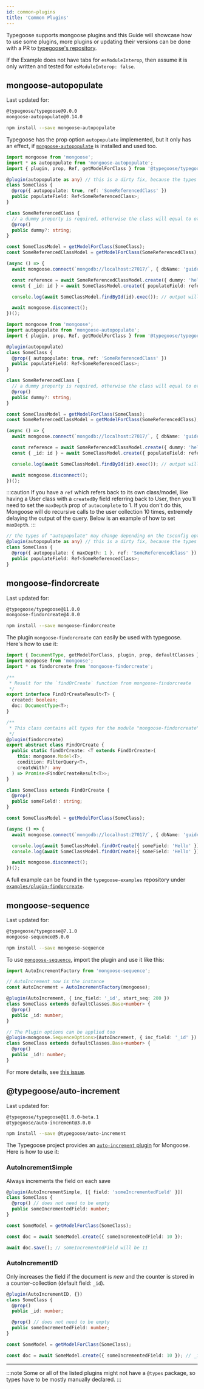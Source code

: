 ```yaml
---
id: common-plugins
title: 'Common Plugins'
---
```


<!--MDX Import section-->


<!--END MDX Import section-->

Typegoose supports mongoose plugins and this Guide will showcase how to use some plugins, more plugins or updating their versions can be done with a PR to [typegoose's repository](https://github.com/typegoose/typegoose).

If the Example does not have tabs for `esModuleInterop`, then assume it is only written and tested for `esModuleInterop: false`.

## mongoose-autopopulate

Last updated for:

```txt
@typegoose/typegoose@9.0.0
mongoose-autopopulate@0.14.0
```

```bash npm2yarn
npm install --save mongoose-autopopulate
```

Typegoose has the prop option `autopopulate` implemented, but it only has an effect, if [`mongoose-autopopulate`](https://github.com/mongodb-js/mongoose-autopopulate) is installed and used too.

<Tabs groupId="esModuleInterop">
  <TabItem value="esModuleInterop-false" label="esModuleInterop: false" default>

```ts
import mongoose from 'mongoose';
import * as autopopulate from 'mongoose-autopopulate';
import { plugin, prop, Ref, getModelForClass } from '@typegoose/typegoose';

@plugin(autopopulate as any) // this is a dirty fix, because the types of this plugin don't work with "esModuleInterop: false"
class SomeClass {
  @prop({ autopopulate: true, ref: 'SomeReferencedClass' })
  public populateField: Ref<SomeReferencedClass>;
}

class SomeReferencedClass {
  // a dummy property is required, otherwise the class will equal to others
  @prop()
  public dummy?: string;
}

const SomeClassModel = getModelForClass(SomeClass);
const SomeReferencedClassModel = getModelForClass(SomeReferencedClass);

(async () => {
  await mongoose.connect(`mongodb://localhost:27017/`, { dbName: 'guides' });

  const reference = await SomeReferencedClassModel.create({ dummy: 'hello' });
  const { _id: id } = await SomeClassModel.create({ populateField: reference } as SomeClass);

  console.log(await SomeClassModel.findById(id).exec()); // output will be populated

  await mongoose.disconnect();
})();
```

  </TabItem>
  <TabItem value="esModuleInterop-true" label="esModuleInterop: true">

```ts
import mongoose from 'mongoose';
import autopopulate from 'mongoose-autopopulate';
import { plugin, prop, Ref, getModelForClass } from '@typegoose/typegoose';

@plugin(autopopulate)
class SomeClass {
  @prop({ autopopulate: true, ref: 'SomeReferencedClass' })
  public populateField: Ref<SomeReferencedClass>;
}

class SomeReferencedClass {
  // a dummy property is required, otherwise the class will equal to others
  @prop()
  public dummy?: string;
}

const SomeClassModel = getModelForClass(SomeClass);
const SomeReferencedClassModel = getModelForClass(SomeReferencedClass);

(async () => {
  await mongoose.connect(`mongodb://localhost:27017/`, { dbName: 'guides' });

  const reference = await SomeReferencedClassModel.create({ dummy: 'hello' });
  const { _id: id } = await SomeClassModel.create({ populateField: reference } as SomeClass);

  console.log(await SomeClassModel.findById(id).exec()); // output will be populated

  await mongoose.disconnect();
})();
```

  </TabItem>
</Tabs>

:::caution
If you have a `ref` which refers back to its own class/model, like having a User class with a `createdBy` field referring back to User, then you'll need to set the `maxDepth` prop of `autocomplete` to 1. If you don't do this, Mongoose will do recursive calls to
the user collection 10 times, extremely delaying the output of the query. Below is an example of how to set `maxDepth`.
:::

```ts
// the types of "autopopulate" may change depending on the tsconfig option "esModuleInterop"
@plugin(autopopulate as any) // this is a dirty fix, because the types of this plugin don't work
class SomeClass {
  @prop({ autopopulate: { maxDepth: 1 }, ref: 'SomeReferencedClass' })
  public populateField: Ref<SomeReferencedClass>;
}
```

## mongoose-findorcreate

Last updated for:

```txt
@typegoose/typegoose@11.0.0
mongoose-findorcreate@4.0.0
```

```bash npm2yarn
npm install --save mongoose-findorcreate
```

The plugin `mongoose-findorcreate` can easily be used with typegoose. Here's how to use it:

```ts
import { DocumentType, getModelForClass, plugin, prop, defaultClasses } from '@typegoose/typegoose';
import mongoose from 'mongoose';
import * as findorcreate from 'mongoose-findorcreate';

/**
 * Result for the `findOrCreate` function from mongoose-findorcreate
 */
export interface FindOrCreateResult<T> {
  created: boolean;
  doc: DocumentType<T>;
}

/**
 * This class contains all types for the module "mongoose-findorcreate", adjusted for typegoose
 */
@plugin(findorcreate)
export abstract class FindOrCreate {
  public static findOrCreate: <T extends FindOrCreate>(
    this: mongoose.Model<T>,
    condition: FilterQuery<T>,
    createWith?: any
  ) => Promise<FindOrCreateResult<T>>;
}

class SomeClass extends FindOrCreate {
  @prop()
  public someField!: string;
}

const SomeClassModel = getModelForClass(SomeClass);

(async () => {
  await mongoose.connect(`mongodb://localhost:27017/`, { dbName: 'guides' });

  console.log(await SomeClassModel.findOrCreate({ someField: 'Hello' }));
  console.log(await SomeClassModel.findOrCreate({ someField: 'Hello' })); // both will give the same output

  await mongoose.disconnect();
})();
```

A full example can be found in the `typegoose-examples` repository under [`examples/plugin-findorcreate`](https://github.com/typegoose/typegoose-examples/tree/master/examples/plugin-findorcreate).

## mongoose-sequence

Last updated for:

```txt
@typegoose/typegoose@7.1.0
mongoose-sequence@5.0.0
```

```bash npm2yarn
npm install --save mongoose-sequence
```

To use [`mongoose-sequence`](https://github.com/ramiel/mongoose-sequence), import the plugin and use it like this:

```ts
import AutoIncrementFactory from 'mongoose-sequence';

// AutoIncrement now is the instance
const AutoIncrement = AutoIncrementFactory(mongoose);

@plugin(AutoIncrement, { inc_field: '_id', start_seq: 200 })
class SomeClass extends defaultClasses.Base<number> {
  @prop()
  public _id: number;
}

// The Plugin options can be applied too
@plugin<mongoose.SequenceOptions>(AutoIncrement, { inc_field: '_id' }) // Note: "start_seq" is not in the "SequenceOptions" type
class SomeClass extends defaultClasses.Base<number> {
  @prop()
  public _id!: number;
}
```

For more details, see [this issue](https://github.com/ramiel/mongoose-sequence/issues/83).

## @typegoose/auto-increment

Last updated for:

```txt
@typegoose/typegoose@11.0.0-beta.1
@typegoose/auto-increment@3.0.0
```

```bash npm2yarn
npm install --save @typegoose/auto-increment
```

The Typegoose project provides an [`auto-increment` plugin](https://github.com/typegoose/auto-increment) for Mongoose. Here is how to use it:

### AutoIncrementSimple

Always increments the field on each save

```ts
@plugin(AutoIncrementSimple, [{ field: 'someIncrementedField' }])
class SomeClass {
  @prop() // does not need to be empty
  public someIncrementedField: number;
}

const SomeModel = getModelForClass(SomeClass);

const doc = await SomeModel.create({ someIncrementedField: 10 });

await doc.save(); // someIncrementedField will be 11
```

### AutoIncrementID

Only increases the field if the document is *new* and the counter is stored in a counter-collection (default field: `_id`).

```ts
@plugin(AutoIncrementID, {})
class SomeClass {
  @prop()
  public _id: number;

  @prop() // does not need to be empty
  public someIncrementedField: number;
}

const SomeModel = getModelForClass(SomeClass);

const doc = await SomeModel.create({ someIncrementedField: 10 }); // _id will be 1
```

---

:::note
Some or all of the listed plugins might not have a `@types` package, so types have to be mostly manually declared.
:::
